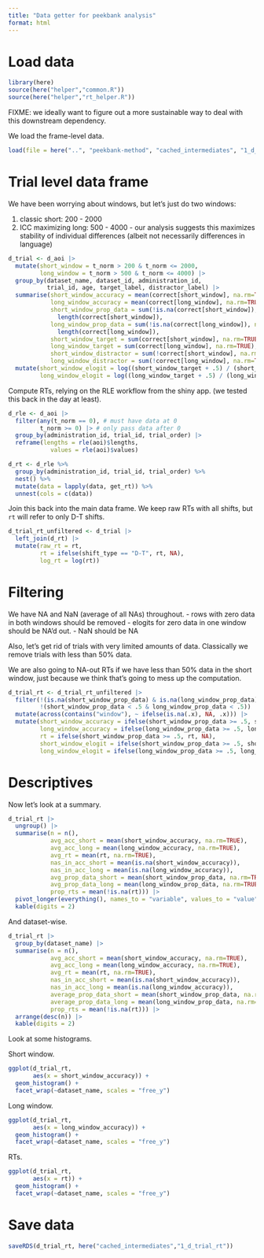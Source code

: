 ```yaml
---
title: "Data getter for peekbank analysis"
format: html
---
```


# Load data

```r
library(here)
source(here("helper","common.R"))
source(here("helper","rt_helper.R"))
```


FIXME: we ideally want to figure out a more sustainable way to deal with this downstream dependency.

We load the frame-level data. 

```r
load(file = here("..", "peekbank-method", "cached_intermediates", "1_d_aoi.Rds"))
```


# Trial level data frame

We have been worrying about windows, but let's just do two windows:

1. classic short: 200 - 2000
2. ICC maximizing long: 500 - 4000 - our analysis suggests this maximizes stability of individual differences (albeit not necessarily differences in language)

```r
d_trial <- d_aoi |>
  mutate(short_window = t_norm > 200 & t_norm <= 2000,
         long_window = t_norm > 500 & t_norm <= 4000) |>
  group_by(dataset_name, dataset_id, administration_id, 
           trial_id, age, target_label, distractor_label) |>
  summarise(short_window_accuracy = mean(correct[short_window], na.rm=TRUE),
            long_window_accuracy = mean(correct[long_window], na.rm=TRUE),
            short_window_prop_data = sum(!is.na(correct[short_window]), na.rm = TRUE) /
              length(correct[short_window]),
            long_window_prop_data = sum(!is.na(correct[long_window]), na.rm = TRUE) / 
              length(correct[long_window]),
            short_window_target = sum(correct[short_window], na.rm=TRUE),
            long_window_target = sum(correct[long_window], na.rm=TRUE),
            short_window_distractor = sum(!correct[short_window], na.rm=TRUE),
            long_window_distractor = sum(!correct[long_window], na.rm=TRUE)) |>
  mutate(short_window_elogit = log((short_window_target + .5) / (short_window_distractor + .5)),
         long_window_elogit = log((long_window_target + .5) / (long_window_distractor + .5)))
```

Compute RTs, relying on the RLE workflow from the shiny app. (we tested this back in the day at least). 

```r
d_rle <- d_aoi |>
  filter(any(t_norm == 0), # must have data at 0
         t_norm >= 0) |> # only pass data after 0
  group_by(administration_id, trial_id, trial_order) |>
  reframe(lengths = rle(aoi)$lengths, 
            values = rle(aoi)$values) 

d_rt <- d_rle %>%
  group_by(administration_id, trial_id, trial_order) %>%
  nest() %>%
  mutate(data = lapply(data, get_rt)) %>%
  unnest(cols = c(data))
```

Join this back into the main data frame. We keep raw RTs with all shifts, but `rt` will refer to only D-T shifts. 

```r
d_trial_rt_unfiltered <- d_trial |>
  left_join(d_rt) |>
  mutate(raw_rt = rt,
         rt = ifelse(shift_type == "D-T", rt, NA),
         log_rt = log(rt)) 
```

# Filtering

We have NA and NaN (average of all NAs) throughout. 
- rows with zero data in both windows should be removed
- elogits for zero data in one window should be NA'd out. 
- NaN should be NA

Also, let's get rid of trials with very limited amounts of data. Classically we remove trials with less than 50% data. 

We are also going to NA-out RTs if we have less than 50% data in the short window, just because we think that's going to mess up the computation. 

```r
d_trial_rt <- d_trial_rt_unfiltered |>
  filter(!(is.na(short_window_prop_data) & is.na(long_window_prop_data)), 
         !(short_window_prop_data < .5 & long_window_prop_data < .5)) |>
  mutate(across(contains("window"), ~ ifelse(is.na(.x), NA, .x))) |>
  mutate(short_window_accuracy = ifelse(short_window_prop_data >= .5, short_window_accuracy, NA),
         long_window_accuracy = ifelse(long_window_prop_data >= .5, long_window_accuracy, NA),
         rt = ifelse(short_window_prop_data >= .5, rt, NA),
         short_window_elogit = ifelse(short_window_prop_data >= .5, short_window_elogit, NA), 
         long_window_elogit = ifelse(long_window_prop_data >= .5, long_window_elogit, NA))

```

# Descriptives


Now let's look at a summary. 

```r
d_trial_rt |>
  ungroup() |>
  summarise(n = n(), 
            avg_acc_short = mean(short_window_accuracy, na.rm=TRUE),
            avg_acc_long = mean(long_window_accuracy, na.rm=TRUE),
            avg_rt = mean(rt, na.rm=TRUE),
            nas_in_acc_short = mean(is.na(short_window_accuracy)),
            nas_in_acc_long = mean(is.na(long_window_accuracy)),
            avg_prop_data_short = mean(short_window_prop_data, na.rm=TRUE),
            avg_prop_data_long = mean(long_window_prop_data, na.rm=TRUE),
            prop_rts = mean(!is.na(rt))) |>
  pivot_longer(everything(), names_to = "variable", values_to = "value") |>
  kable(digits = 2)
```

And dataset-wise. 

```r
d_trial_rt |>
  group_by(dataset_name) |>
  summarise(n = n(), 
            avg_acc_short = mean(short_window_accuracy, na.rm=TRUE),
            avg_acc_long = mean(long_window_accuracy, na.rm=TRUE),
            avg_rt = mean(rt, na.rm=TRUE),
            nas_in_acc_short = mean(is.na(short_window_accuracy)),
            nas_in_acc_long = mean(is.na(long_window_accuracy)),
            average_prop_data_short = mean(short_window_prop_data, na.rm=TRUE),
            average_prop_data_long = mean(long_window_prop_data, na.rm=TRUE),
            prop_rts = mean(!is.na(rt))) |>
  arrange(desc(n)) |>
  kable(digits = 2)
```

Look at some histograms. 

Short window. 

```r
ggplot(d_trial_rt, 
       aes(x = short_window_accuracy)) +
  geom_histogram() + 
  facet_wrap(~dataset_name, scales = "free_y")
```


Long window.

```r
ggplot(d_trial_rt, 
       aes(x = long_window_accuracy)) +
  geom_histogram() + 
  facet_wrap(~dataset_name, scales = "free_y")
```
RTs. 

```r
ggplot(d_trial_rt, 
       aes(x = rt)) +
  geom_histogram() + 
  facet_wrap(~dataset_name, scales = "free_y")
```


# Save data

```r
saveRDS(d_trial_rt, here("cached_intermediates","1_d_trial_rt"))
```


